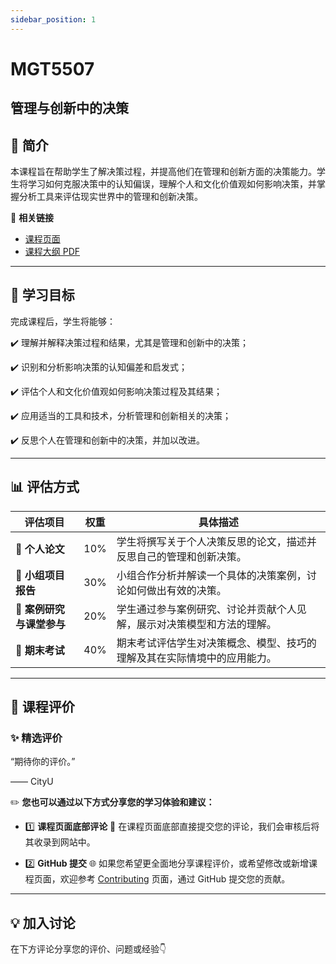 ```yaml
---
sidebar_position: 1
---
```


# MGT5507
## 管理与创新中的决策

## **📘 简介**
本课程旨在帮助学生了解决策过程，并提高他们在管理和创新方面的决策能力。学生将学习如何克服决策中的认知偏误，理解个人和文化价值观如何影响决策，并掌握分析工具来评估现实世界中的管理和创新决策。

🔗 **相关链接**
- [课程页面](https://www.cityu.edu.hk/catalogue/pg/202425/course/MGT5507.htm)
- [课程大纲 PDF](https://www.cityu.edu.hk/catalogue/pg/202425/course/MGT5507.pdf)

---

## **🎯 学习目标**

完成课程后，学生将能够：

✔️ 理解并解释决策过程和结果，尤其是管理和创新中的决策；

✔️ 识别和分析影响决策的认知偏差和启发式；

✔️ 评估个人和文化价值观如何影响决策过程及其结果；

✔️ 应用适当的工具和技术，分析管理和创新相关的决策；

✔️ 反思个人在管理和创新中的决策，并加以改进。

---

## **📊 评估方式**

| **评估项目**          | **权重** | **具体描述**                                                                                       |
|----------------------|---------|---------------------------------------------------------------------------------------------------|
| **📄 个人论文**       | 10%     | 学生将撰写关于个人决策反思的论文，描述并反思自己的管理和创新决策。                              |
| **📄 小组项目报告**   | 30%     | 小组合作分析并解读一个具体的决策案例，讨论如何做出有效的决策。                                   |
| **📄 案例研究与课堂参与** | 20%     | 学生通过参与案例研究、讨论并贡献个人见解，展示对决策模型和方法的理解。                         |
| **📝 期末考试**       | 40%     | 期末考试评估学生对决策概念、模型、技巧的理解及其在实际情境中的应用能力。                      |

---

## **💬 课程评价**

### ✨ **精选评价**
<div className={commentStyles.commentBox}>
    <p className={commentStyles.commentText}>
        “期待你的评价。”
    </p>
    <p className={commentStyles.commentAuthor}>—— CityU</p>
</div>

✏️ **您也可以通过以下方式分享您的学习体验和建议：**

- 1️⃣ **课程页面底部评论**
💬 在课程页面底部直接提交您的评论，我们会审核后将其收录到网站中。

- 2️⃣ **GitHub 提交**
🌐 如果您希望更全面地分享课程评价，或希望修改或新增课程页面，欢迎参考 [Contributing](https://penjc.github.io/cityU-navigator/contributing) 页面，通过 GitHub 提交您的贡献。


---

## **💡 加入讨论**

在下方评论分享您的评价、问题或经验👇
<Utterances />